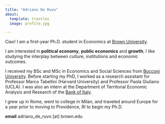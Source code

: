 ```yaml
---
title: "Adriano De Ruvo"
about:
  template: trestles
  image: profile.jpg

---
```


Ciao! I am a first-year Ph.D. student in Economics at [Brown University](https://economics.brown.edu).

I am interested in **political economy**, **public economics** and **growth**; I like studying the interplay between culture, institutions and economic outcomes.

I received my BSc and MSc in Economics and Social Sciences from [Bocconi University](https://www.unibocconi.it/en/programs/master-science/economic-and-social-sciences). Before starting my PhD, I worked as a research assistant for Professor Marco Tabellini (Harvard University) and Professor Paola Giuliano (UCLA). I was also an intern at the Department of Territorial Economic Analysis and Research of the [Bank of Italy](https://www.bancaditalia.it/compiti/ricerca-economica/index.html).

I grew up in Rome, went to college in Milan, and traveled around Europe for a year prior to moving to Providence, RI to begin my Ph.D.

**email** adriano_de_ruvo [at] brown.edu  